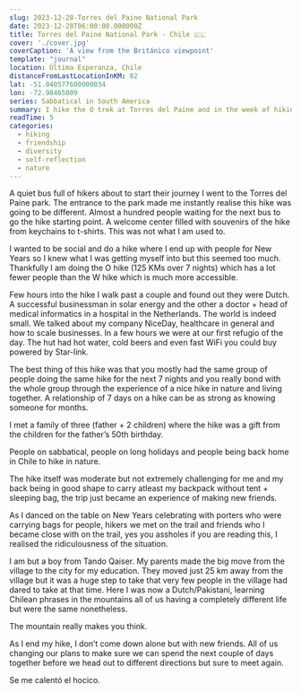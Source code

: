 ```yaml
---
slug: 2023-12-28-Torres del Paine National Park
date: 2023-12-28T06:00:00.000000Z
title: Torres del Paine National Park - Chile 🇨🇱
cover: './cover.jpg'
coverCaption: 'A view from the Británico viewpoint'
template: "journal"
location: Última Esperanza, Chile
distanceFromLastLocationInKM: 82
lat: -51.040577600000034
lon: -72.98465009
series: Sabbatical in South America
summary: I hike the O trek at Torres del Paine and in the week of hiking forge deep connections with fellow adventurers while reflecting on the absurdity of where a village boy like me is travelling.
readTime: 5
categories:
  - hiking
  - friendship
  - diversity
  - self-reflection
  - nature
---
```


A quiet bus full of hikers about to start their journey I went to the Torres del Paine park. The entrance to the park made me instantly realise this hike was going to be different. Almost a hundred people waiting for the next bus to go the hike starting point. A welcome center filled with souvenirs of the hike from keychains to t-shirts. This was not what I am used to.

I wanted to be social and do a hike where I end up with people for New Years so I knew what I was getting myself into but this seemed too much. Thankfully I am doing the O hike (125 KMs over 7 nights) which has a lot fewer people than the W hike which is much more accessible.

Few hours into the hike I walk past a couple and found out they were Dutch. A successful businessman in solar energy and the other a doctor + head of medical informatics in a hospital in the Netherlands. The world is indeed small. We talked about my company NiceDay, healthcare in general and how to scale businesses. In a few hours we were at our first refugio of the day. The hut had hot water, cold beers and even fast WiFi you could buy powered by Star-link.

The best thing of this hike was that you mostly had the same group of people doing the same hike for the next 7 nights and you really bond with the whole group through the experience of a nice hike in nature and living together. A relationship of 7 days on a hike can be as strong as knowing someone for months.

I met a family of three (father + 2 children) where the hike was a gift from the children for the father’s 50th birthday.

People on sabbatical, people on long holidays and people being back home in Chile to hike in nature.

The hike itself was moderate but not extremely challenging for me and my back being in good shape to carry atleast my backpack without tent + sleeping bag, the trip just became an experience of making new friends.

As I danced on the table on New Years celebrating with porters who were carrying bags for people, hikers we met on the trail and friends who I became close with on the trail, yes you assholes if you are reading this, I realised the ridiculousness of the situation.

I am but a boy from Tando Qaiser. My parents made the big move from the village to the city for my education. They moved just 25 km away from the village but it was a huge step to take that very few people in the village had dared to take at that time. Here I was now a Dutch/Pakistani, learning Chilean phrases in the mountains all of us having a completely different life but were the same nonetheless.

The mountain really makes you think.

As I end my hike, I don’t come down alone but with new friends. All of us changing our plans to make sure we can spend the next couple of days together before we head out to different directions but sure to meet again.

Se me calentó el hocico. 